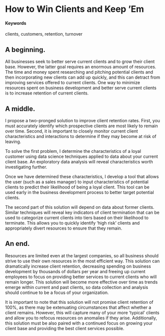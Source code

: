 # How to Win Clients and Keep 'Em {#client-retention}

#### Keywords

clients, customers, retention, turnover

## A beginning.

All businesses seek to better serve current clients and to grow their client base. However, the latter goal requires an enormous amount of resources. The time and money spent researching and pitching potential clients and then incorporating new clients can add up quickly, and this can detract from improving services offered to current clients. One way to minimize resources spent on business development and better serve current clients is to increase retention of current clients.

## A middle.

I propose a two-pronged solution to improve client retention rates. First, you must accurately identify which prospective clients are most likely to remain over time. Second, it is important to closely monitor current client characteristics and interactions to determine if they may become at risk of leaving. 

To solve the first problem, I determine the characteristics of a loyal customer using data science techniques applied to data about your current client base. An exploratory data analysis will reveal characteristics worth investigating further. 

Once we have determined these characteristics, I develop a tool that allows the user (such as a sales manager) to input characteristics of potential clients to predict their likelihood of being a loyal client. This tool can be used early in the business development process to better target potential clients. 

The second part of this solution will depend on data about former clients. Similar techniques will reveal key indicators of client termination that can be used to categorize current clients into tiers based on their likelihood to terminate. This allows you to quickly identify ‘high risk’ clients and appropriately divert resources to ensure that they remain.  

## An end.

Resources are limited even at the largest companies, so all business should strive to use their own resources in the most efficient way. This solution can dramatically increase client retention, decreasing spending on business development by thousands of dollars per year and freeing up current employees to focus on providing better services to current clients who will remain longer. This solution will become more effective over time as trends emerge within current and past clients, so data collection and analysis should continue to be a focus of your organization. 

It is important to note that this solution will not promise client retention of 100%, as there may be extenuating circumstances that affect whether a client remains. However, this will capture many of your more ‘typical’ clients and allow you to refocus resources on anomalies if they arise. Additionally, this solution must be also paired with a continued focus on growing your client base and providing the best client services possible. 
